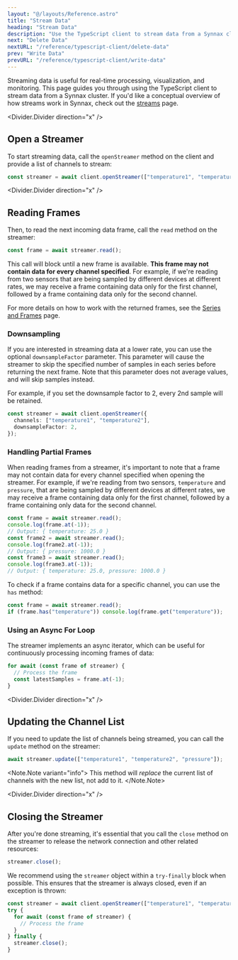 ```yaml
---
layout: "@/layouts/Reference.astro"
title: "Stream Data"
heading: "Stream Data"
description: "Use the TypeScript client to stream data from a Synnax cluster."
next: "Delete Data"
nextURL: "/reference/typescript-client/delete-data"
prev: "Write Data"
prevURL: "/reference/typescript-client/write-data"
---
```



Streaming data is useful for real-time processing, visualization, and
monitoring. This page guides you through using the TypeScript client to stream
data from a Synnax cluster. If you'd like a conceptual overview of how streams work in
Synnax, check out the [streams](/reference/concepts/streams) page.

<Divider.Divider direction="x" />

## Open a Streamer

To start streaming data, call the `openStreamer` method on the client and
provide a list of channels to stream:

```typescript
const streamer = await client.openStreamer(["temperature1", "temperature2"]);
```

<Divider.Divider direction="x" />

## Reading Frames

Then, to read the next incoming data frame, call the `read` method on the streamer:

```typescript
const frame = await streamer.read();
```

This call will block until a new frame is available. **This frame may not
contain data for every channel specified**. For example, if we're reading from
two sensors that are being sampled by different devices at different rates, we
may receive a frame containing data only for the first channel, followed by a
frame containing data only for the second channel.

For more details on how to work with the returned frames, see the [Series and Frames](series-and-frames) page.

### Downsampling

If you are interested in streaming data at a lower rate, you can use the optional `downsampleFactor` parameter. This parameter will
cause the streamer to skip the specified number of samples in each series before
returning the next frame. Note that this parameter does not average values, and
will skip samples instead.

For example, if you set the downsample factor to 2, every 2nd sample will be retained.

```typescript
const streamer = await client.openStreamer({
  channels: ["temperature1", "temperature2"],
  downsampleFactor: 2,
});
```

### Handling Partial Frames

When reading frames from a streamer, it's important to note that a frame may not
contain data for every channel specified when opening the streamer. For example,
if we're reading from two sensors, `temperature` and `pressure`, that are being
sampled by different devices at different rates, we may receive a frame
containing data only for the first channel, followed by a frame containing only
data for the second channel.

```typescript
const frame = await streamer.read();
console.log(frame.at(-1));
// Output: { temperature: 25.0 }
const frame2 = await streamer.read();
console.log(frame2.at(-1));
// Output: { pressure: 1000.0 }
const frame3 = await streamer.read();
console.log(frame3.at(-1));
// Output: { temperature: 25.0, pressure: 1000.0 }
```

To check if a frame contains data for a specific channel, you can use the `has`
method:

```typescript
const frame = await streamer.read();
if (frame.has("temperature")) console.log(frame.get("temperature"));
```

### Using an Async For Loop

The streamer implements an async iterator, which can be useful for continuously
processing incoming frames of data:

```typescript
for await (const frame of streamer) {
  // Process the frame
  const latestSamples = frame.at(-1);
}
```

<Divider.Divider direction="x" />

## Updating the Channel List

If you need to update the list of channels being streamed, you can call the
`update` method on the streamer:

```typescript
await streamer.update(["temperature1", "temperature2", "pressure"]);
```

<Note.Note variant="info">
  This method will *replace* the current list of channels with the new list, not add to
  it.
</Note.Note>

<Divider.Divider direction="x" />

## Closing the Streamer

After you're done streaming, it's essential that you call the `close` method on
the streamer to release the network connection and other related resources:

```typescript
streamer.close();
```

We recommend using the `streamer` object within a `try-finally` block when possible. This
ensures that the streamer is always closed, even if an exception is thrown:

```typescript
const streamer = await client.openStreamer(["temperature1", "temperature2"]);
try {
  for await (const frame of streamer) {
    // Process the frame
  }
} finally {
  streamer.close();
}
```
